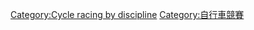{{Cat main|場地自由車}}
{{Commons cat|Track cycling}}

[[Category:Cycle_racing_by_discipline|Category:Cycle racing by discipline]]
[[Category:自行車競賽|Category:自行車競賽]]